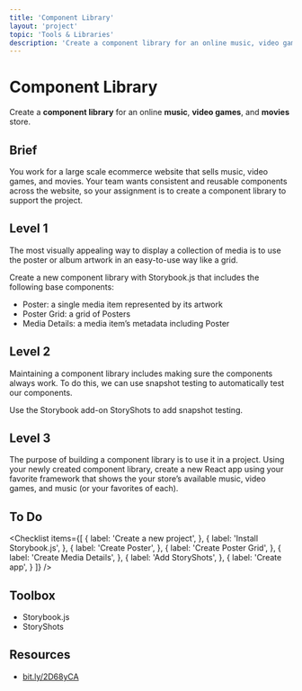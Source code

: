 ```yaml
---
title: 'Component Library'
layout: 'project'
topic: 'Tools & Libraries'
description: 'Create a component library for an online music, video games, and movies store.'
---
```



<ProjectHeader>

# Component Library

Create a <strong className="color-blue">component library</strong> for an online <strong className="color-purple">music</strong>, <strong className="color-purple">video games</strong>, and <strong className="color-purple">movies</strong> store.

</ProjectHeader>

<ProjectContent>

## Brief

You work for a large scale ecommerce website that sells music, video games, and movies. Your team wants consistent and reusable components across the website, so your assignment is to create a component library to support the project.

## Level 1

The most visually appealing way to display a collection of media is to use the poster or album artwork in an easy-to-use way like a grid.

Create a new component library with Storybook.js that includes the following base components:

- Poster: a single media item represented by its artwork
- Poster Grid: a grid of Posters
- Media Details: a media item’s metadata including Poster

<LoginRequired>

## Level 2

Maintaining a component library includes making sure the components always work. To do this, we can use snapshot testing to automatically test our components.

Use the Storybook add-on StoryShots to add snapshot testing.

## Level 3

The purpose of building a component library is to use it in a project. Using your newly created component library, create a new React app using your favorite framework that shows the your store’s available music, video games, and music (or your favorites of each).

</LoginRequired>

</ProjectContent>

<ProjectSidebar>

## To Do

<Checklist items={[
  {
    label: 'Create a new project',
  },
  {
    label: 'Install Storybook.js',
  },
  {
    label: 'Create Poster',
  },
  {
    label: 'Create Poster Grid',
  },
  {
    label: 'Create Media Details',
  },
  {
    label: 'Add StoryShots',
  },
  {
    label: 'Create app',
  }
]} />

## Toolbox
- Storybook.js
- StoryShots

## Resources
- [bit.ly/2D68yCA](https://bit.ly/2D68yCA)

</ProjectSidebar>